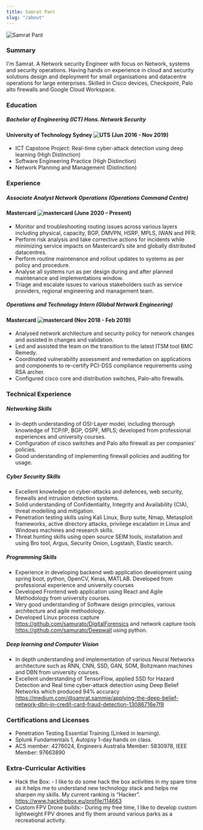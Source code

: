 ```yaml
---
title: Samrat Pant
slug: "/about"
---
```

![Samrat Pant](./samrat.jpg)
### Summary
I'm Samrat. A Network security Engineer with focus on Network, systems and security operations. Having hands on experience in cloud and security solutions design and deployment for small organisations and datacentre operations for large enterprises. Skilled in Cisco devices, Checkpoint, Palo alto firewalls and Google Cloud Workspace.

### Education
##### Bachelor of Engineering (ICT) Hons.  Network Security   
#### University of Technology Sydney <img src="https://www.uts.edu.au/themes/uts_theme/favicon/favicon-32x32.png" alt="UTS" title="UTS" style="margin-top: 3 em;" /> (Jun 2016 - Nov 2019)
-	ICT Capstone Project: Real-time cyber-attack detection using deep learning (High Distinction)
-	Software Engineering Practice (High Distinction)
-	Network Planning and Management (Distinction)



### Experience
##### Associate Analyst Network Operations (Operations Command Centre)				
#### Mastercard <img src="https://brand.mastercard.com/etc/designs/mccom/brandcenter/jcr:content/global/logo.img.png/1616615677797.png" alt="mastercard" title="mastercard" style="margin-top: 3 em;" /> (June 2020 – Present)
-	Monitor and troubleshooting routing issues across various layers including physical, capacity, BGP, DMVPN, HSRP, MPLS, IWAN and PFR.
-	Perform risk analysis and take corrective actions for incidents while minimizing service impacts on Mastercard’s site and globally distributed datacentres.
-	Perform routine maintenance and rollout updates to systems as per policy and procedure.
-	Analyse all systems run as per design during and after planned maintenance and implementations window.
-	Triage and escalate issues to various stakeholders such as service providers, regional engineering and management team. 



##### Operations and Technology Intern (Global Network Engineering) 	      	      		              
#### Mastercard <img src="https://brand.mastercard.com/etc/designs/mccom/brandcenter/jcr:content/global/logo.img.png/1616615677797.png" alt="mastercard" title="mastercard" style="margin-top: 3 em;" />  (Nov 2018 - Feb 2019)
-	Analysed network architecture and security policy for network changes and assisted in changes and validation.
-	Led and assisted the team on the transition to the latest ITSM tool BMC Remedy.
-	Coordinated vulnerability assessment and remediation on applications and components to re-certify PCI-DSS compliance requirements using RSA archer.
-	Configured cisco core and distribution switches, Palo-alto firewalls. 

### Technical Experience

##### Networking Skills  
-	In-depth understanding of OSI-Layer model, including thorough knowledge of TCP/IP, BGP, OSPF, MPLS; developed from professional experiences and university courses.
-	Configuration of cisco switches and Palo alto firewall as per companies’ policies.
-	Good understanding of implementing firewall policies and auditing for usage.

##### Cyber Security Skills  
-	Excellent knowledge on cyber-attacks and defences, web security, firewalls and intrusion detection systems. 
-	Solid understanding of Confidentiality, Integrity and Availability (CIA), threat modelling and mitigation. 
-	Penetration testing skills using Kali Linux, Burp suite, Nmap, Metasploit frameworks, active directory attacks, privilege escalation in Linux and Windows machines and research skills.
-	Threat hunting skills using open source SEIM tools, installation and using Bro tool, Argus, Security Onion, Logstash, Elastic search.
#####   Programming Skills  
-	Experience in developing backend web application development using spring boot, python, OpenCV, Keras, MATLAB. Developed from professional experience and university courses 
-	Developed Frontend web application using React and Agile Methodology from university courses.  
-	Very good understanding of Software design principles, various architecture and agile methodology.
-	Developed Linux process capture https://github.com/samurato/DigitalForensics and network capture tools https://github.com/samurato/Deepwall using python. 
##### Deep learning and Computer Vision
-	In depth understanding and implementation of various Neural Networks architecture such as RNN, CNN, SSD, GAN, SOM, Boltzmann machines and DBN from university courses. 
-	Excellent understanding of TensorFlow, applied SSD for Hazard Detection and Real time cyber-attack detection using Deep Belief Networks which produced 94% accuracy https://medium.com/@samrat.sammie/applying-the-deep-belief-network-dbn-in-credit-card-fraud-detection-13086716e7f8

### Certifications and Licenses
-	Penetration Testing Essential Training (Linked in learning).
-	Splunk Fundamentals 1, Autopsy 1-day hands on class.        
-	ACS member: 4276024, Engineers Australia Member: 5830978, IEEE Member: 97663890                                         

### Extra-Curricular Activities
-	Hack the Box: - I like to do some hack the box activities in my spare time as it helps me to understand new technology stack and helps me sharpen my skills. My current ranking is “Hacker”. https://www.hackthebox.eu/profile/114663
-	Custom FPV Drone builds:- During my free time, I like to develop custom lightweight FPV drones and fly them around various parks as a recreational activity.


